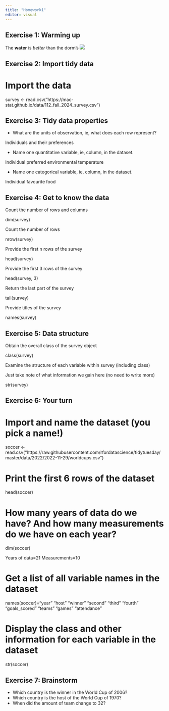 ```yaml
---
title: "Homework1"
editor: visual
---
```


## Exercise 1: Warming up

The **water** is *better* than the dorm's ![](https://sodasense.com/cdn/shop/articles/Sparkling_vs_Still_Water_-_Soda_Sense.png?v=1709223509&width=1300)

## Exercise 2: Import tidy data

# Import the data

survey \<- read.csv("https://mac-stat.github.io/data/112_fall_2024_survey.csv")

## Exercise 3: Tidy data properties

-   What are the units of observation, ie, what does each row represent?

Individuals and their preferences

-   Name one quantitative variable, ie, column, in the dataset.

Individual preferred environmental temperature

-   Name one categorical variable, ie, column, in the dataset.

Individual favourite food

## Exercise 4: Get to know the data

Count the number of rows and columns

dim(survey)

Count the number of rows

nrow(survey)

Provide the first n rows of the survey

head(survey)

Provide the first 3 rows of the survey

head(survey, 3)

Return the last part of the survey

tail(survey)

Provide titles of the survey

names(survey)

## Exercise 5: Data structure

Obtain the overall class of the survey object

class(survey)

Examine the structure of each variable within survey (including class)

Just take note of what information we gain here (no need to write more)

str(survey)

## Exercise 6: Your turn

# Import and name the dataset (you pick a name!)

soccer \<- read.csv("https://raw.githubusercontent.com/rfordatascience/tidytuesday/master/data/2022/2022-11-29/worldcups.csv")

# Print the first 6 rows of the dataset

head(soccer)

# How many years of data do we have? And how many measurements do we have on each year?

dim(soccer)

Years of data=21 Measurements=10

# Get a list of all variable names in the dataset

names(soccer)="year" "host" "winner" "second" "third" "fourth" "goals_scored" "teams" "games" "attendance"

# Display the class and other information for each variable in the dataset

str(soccer)

## Exercise 7: Brainstorm

- Which country is the winner in the World Cup of 2006?
- Which country is the host of the World Cup of 1970?
- When did the amount of team change to 32?
